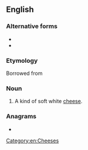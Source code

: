{{also|Münster}}
==English==

===Alternative forms===
* {{l|en|Muenster}}
* {{l|en|munster}}

===Etymology===
Borrowed from {{bor|en|de}}

===Noun===
{{en-noun}}
{{wikipedia|Muenster cheese}}

# A kind of soft white [[cheese]].

===Anagrams===
* {{anagrams|en|a=eemnrstu|menstrue|surement}}

[[Category:en:Cheeses]]